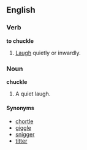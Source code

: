 ==English==

===Verb===
'''to chuckle'''
# [[Laugh]] quietly or inwardly.

===Noun===
'''chuckle'''
# A quiet laugh.

====Synonyms====
*[[chortle]]
*[[giggle]]
*[[snigger]]
*[[titter]]